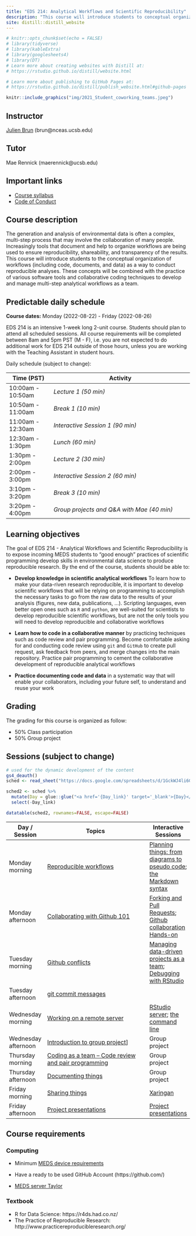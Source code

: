 ```yaml
---
title: "EDS 214: Analytical Workflows and Scientific Reproducibility"
description: "This course will introduce students to conceptual organization of workflows as a way to conduct reproducible analyses"
site: distill::distill_website
---
```


```r
# knitr::opts_chunk$set(echo = FALSE)
# library(tidyverse)
# library(kableExtra)
# library(googlesheets4)
# library(DT)
# Learn more about creating websites with Distill at:
# https://rstudio.github.io/distill/website.html

# Learn more about publishing to GitHub Pages at:
# https://rstudio.github.io/distill/publish_website.html#github-pages

```

```r

knitr::include_graphics("img/2021_Student_coworking_teams.jpeg")
```
## Instructor

[Julien Brun](https://brunj7.github.io) (brun\@nceas.ucsb.edu)

## Tutor

Mae Rennick (maerennick\@ucsb.edu)


## Important links

-   [Course syllabus](https://bren.ucsb.edu/courses/eds-214)
-   [Code of Conduct](code_of_conduct.html)


## Course description

The generation and analysis of environmental data is often a complex, multi-step process that may involve the collaboration of many people. Increasingly tools that document and help to organize workflows are being used to ensure reproducibility, shareability, and transparency of the results. This course will introduce students to the conceptual organization of workflows (including code, documents, and data) as a way to conduct reproducible analyses. These concepts will be combined with the practice of various software tools and collaborative coding techniques to develop and manage multi-step analytical workflows as a team.


## Predictable daily schedule

**Course dates:** Monday (2022-08-22) - Friday (2022-08-26)

EDS 214 is an intensive 1-week long 2-unit course. Students should plan to attend all scheduled sessions. All course requirements will be completed between 8am and 5pm PST (M - F), i.e. you are not expected to do additional work for EDS 214 outside of those hours, unless you are working with the Teaching Assistant in student hours.

Daily schedule (subject to change):

|  **Time (PST)**   |        **Activity**                                       |
|-------------------|-----------------------------------------------------------|
| 10:00am - 10:50am | *Lecture 1 (50 min)*                                      |
| 10:50am - 11:00am | *Break 1 (10 min)*                                        |
| 11:00am - 12:30am | *Interactive Session 1 (90 min)*                          |
| 12:30am - 1:30pm  | *Lunch (60 min)*                                          |
| 1:30pm - 2:00pm   | *Lecture 2 (30 min)*                                      |
| 2:00pm - 3:00pm   | *Interactive Session 2 (60 min)*                          |
| 3:10pm - 3:20pm   | *Break 3 (10 min)*                                        |
| 3:20pm - 4:00pm   | *Group projects and Q&A with Mae (40 min)*                |


## Learning objectives

The goal of EDS 214 - Analytical Workflows and Scientific Reproducibility  is to expose incoming MEDS students to "good enough" practices of scientific programming develop skills in environmental data science to produce reproducible research. By the end of the course, students should be able to: 

-   **Develop knowledge in scientific analytical workflows** To learn how to make your data-riven research reproducible, it is important to develop scientific workflows that will be relying on programming to accomplish the necessary tasks to go from the raw data to the results  of your analysis (figures, new data, publications, ...). Scripting languages, even better open ones such as `R` and `python`, are well-suited for scientists to develop reproducible scientific workflows, but are not the only tools you will need to develop reproducible and collaborative workflows

-   **Learn how to code in a collaborative manner** by practicing techniques such as code review and pair programming. Become comfortable asking for and conducting code review using `git` and `GitHub` to create pull request, ask feedback from peers, and merge changes into the main repository. Practice pair programming to cement the collaborative development of reproducible analytical workflows

-   **Practice documenting code and data** in a systematic way that will enable your collaborators, including your future self, to understand and reuse your work


## Grading

The grading for this course is organized as follow:

- 50% Class participation
- 50% Group project


## Sessions (subject to change)

```r
# used for the dynamic development of the content
gs4_deauth()
sched <- read_sheet("https://docs.google.com/spreadsheets/d/1GckWJ4li6G2AyCjS8MrQSN6znym27aO9IPujdWfHc14/edit#gid=0")

sched2 <- sched %>%
  mutate(Day = glue::glue("<a href='{Day_link}' target='_blank'>{Day}</a>")) %>%
  select(-Day_link)

datatable(sched2, rownames=FALSE, escape=FALSE)

```

| Day / Session     	 | Topics                                                                                                                                                                                                       |	Interactive Sessions |
|----------------------|---------------------------------------------------------------------------------------------------------------------------------------------------------------------------------------------------------------|-----------------------|
| Monday morning       | [Reproducible workflows](https://docs.google.com/presentation/d/e/2PACX-1vRO81O7IJeTHihyMu6yXTsHhWozBbTWWVHy9YJ2ytilrOBji24dzhDTMilQc0hna9prfXLlsLnafa1B/pub?start=false&loop=false&delayms=60000&slide=id.p) | [Planning things: from diagrams to pseudo code](day_1.html#planing-things); [the Markdown syntax](day_1.html#flex-session) |
 Monday afternoon      | [Collaborating with Github 101](day_1.html#coding-together-managing-scripts)                                                                                                                                  | [Forking and Pull Requests](day_1.html#collaborating-through-forking); [Github collaboration Hands-on](day_1.html#hands-on-1) |
| Tuesday morning      | [Github conflicts](day2-git-collaboration-conflicts.html)                                                                                                                                                     |	[Managing data-driven projects as a team](day2-projects_team.html); [Debugging with RStudio](rstudio_debugging.html) | 
| Tuesday afternoon	   | [git commit messages](day2-github_commit_messages.html)                                                                                                                                                       |	 |
| Wednesday morning    | [Working on a remote server](day3-remote_server.html)                                                                                                                                                         |	[RStudio server](day3-remote_server.html#rstudio-server); [the command line](day3-remote_server.html#command-line) | 
| Wednesday afternoon  |	[Introduction to group project](group_project.html)]                                                                                                                                                         |	Group project |
| Thursday morning     | [Coding as a team -- Code review and pair programming](day_4.html#coding-as-a-team)                                                                                                                           |	Group project	|
| Thursday afternoon   |	[Documenting things](day4-documenting.html)                                                                                                                                                                  |	Group project |
| Friday morning	     | [Sharing things](day_5.html#scientific-products)	                                                                                                                                                             | [Xaringan](day_5.html#xaringan) |
| Friday afternoon	   | [Project presentations](day_5.html#group-projects)	                                                                                                                                                           | [Project presentations](day_5.html#group-projects) | 


## Course requirements

### Computing

- Minimum [MEDS device requirements](https://ucsb-meds.github.io/computer_reqs.html)

- Have a ready to be used GitHub Account (https://github.com/) 

- [MEDS server Taylor](https://ucsb.app.box.com/notes/850504913040?s=zzy77gwmmil94a5k1seuttzz12urlyvp)


### Textbook

- R for Data Science: https://r4ds.had.co.nz/
- The Practice of Reproducible Research: http://www.practicereproducibleresearch.org/



